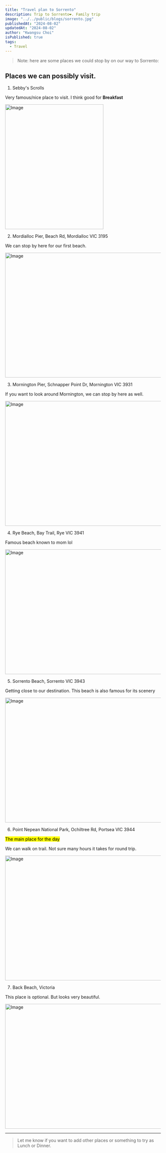 ```yaml
---
title: "Travel plan to Sorrento"
description: Trip to Sorrento❤️. Family trip
image: "../../public/blogs/sorrento.jpg"
publishedAt: "2024-08-02"
updatedAt: "2024-08-02"
author: "Kwangsu Choi"
isPublished: true
tags:
  - Travel
---
```


> Note: here are some places we could stop by on our way to Sorrento:

## Places we can possibly visit.

1. Sebby's Scrolls

Very famous/nice place to visit. I think good for **Breakfast**

<Image
	src="/blogs/sebby.png"
	width="318"
	height="404"
	alt="Image"
	sizes="100vw"
/>

2. Mordialloc Pier, Beach Rd, Mordialloc VIC 3195

We can stop by here for our first beach.

<Image
	src="/blogs/mordialloc.png"
	width="718"
	height="404"
	alt="Image"
	sizes="100vw"
/>

3. Mornington Pier, Schnapper Point Dr, Mornington VIC 3931

If you want to look around Mornington, we can stop by here as well.

<Image
	src="/blogs/mornington.png"
	width="718"
	height="404"
	alt="Image"
	sizes="100vw"
/>

4. Rye Beach, Bay Trail, Rye VIC 3941

Famous beach known to mom lol

<Image
	src="/blogs/rye.png"
	width="718"
	height="404"
	alt="Image"
	sizes="100vw"
/>

5. Sorrento Beach, Sorrento VIC 3943

Getting close to our destination. This beach is also famous for its scenery

<Image
	src="/blogs/sorrento.png"
	width="718"
	height="404"
	alt="Image"
	sizes="100vw"
/>

6. Point Nepean National Park, Ochiltree Rd, Portsea VIC 3944

<mark>The main place for the day</mark>

We can walk on trail. Not sure many hours it takes for round trip.

<Image
	src="/blogs/nepean.png"
	width="718"
	height="404"
	alt="Image"
	sizes="100vw"
/>

7. Back Beach, Victoria

This place is optional. But looks very beautiful.

<Image
	src="/blogs/back.png"
	width="718"
	height="404"
	alt="Image"
	sizes="100vw"
/>

---

> Let me know if you want to add other places or something to try as Lunch or Dinner.
